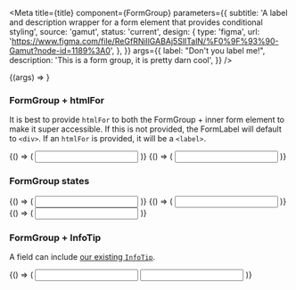 
<Meta
  title={title}
  component={FormGroup}
  parameters={{
    subtitle:
      'A label and description wrapper for a form element that provides conditional styling',
    source: 'gamut',
    status: 'current',
    design: {
      type: 'figma',
      url:
        'https://www.figma.com/file/ReGfRNillGABAj5SlITalN/%F0%9F%93%90-Gamut?node-id=1189%3A0',
    },
  }}
  args={{
    label: "Don't you label me!",
    description: 'This is a form group, it is pretty darn cool',
  }}
/>

<Canvas>
  <Story name="FormGroup">{(args) => <FormGroup {...args} />}</Story>
</Canvas>

<PropsTable story="FormGroup" />

### FormGroup + htmlFor

It is best to provide `htmlFor` to both the FormGroup + inner form element to make it super accessible. If this is not provided, the FormLabel will default to `<div>`. If an `htmlFor` is provided, it will be a `<label>`.

<Canvas>
  <Story name="FormGroupLabel">
    {() => (
      <FormGroup label="I am a label!!" htmlFor="example1">
        <Input htmlFor="example1" />
      </FormGroup>
    )}
  </Story>
  <Story name="FormGroupLabelDiv">
    {() => (
      <FormGroup label="I look like a label, but I'm actually a div...">
        <Input defaultValue="😔" />
      </FormGroup>
    )}
  </Story>
</Canvas>

### FormGroup states

<Canvas>
  <Story name="FormGroupRequired">
    {() => (
      <FormGroup
        required
        label="I am required!!"
        description="You can tell by the asterisk."
        htmlFor="required1"
      >
        <Input htmlFor="required1" />
      </FormGroup>
    )}
  </Story>
  <Story name="FormGroupError">
    {() => (
      <FormGroup
        required
        label="I am also required!!"
        description="You can tell by the asterisk."
        error="You messed up dude."
        htmlFor="required-error"
      >
        <Input defaultValue=">_>" htmlFor="required-error" error />
      </FormGroup>
    )}
  </Story>
  <Story name="FormGroupValidated">
    {() => (
      <FormGroup required label="I am also required!!" htmlFor="required-valid">
        <Input defaultValue="Good job!" htmlFor="required-valid" valid />
      </FormGroup>
    )}
  </Story>
</Canvas>

### FormGroup + InfoTip

A field can include [our existing `InfoTip`](/?path=/docs/atoms-tooltip--tool-tip).

<Canvas>
  <Story name="FormGroupToolTipLeft">
    {() => (
      <FlexBox flexDirection="column" width="258px">
        <FormGroup
          label="Low emphasis"
          infotip={{
            info:
              'Lorem ipsum dolor sit amet, consectetur adipiscing elit, sed do eiusmod tempor incididunt ut labore et dolore magna aliqua.',
          }}
        >
          <Input />
        </FormGroup>
        <FormGroup
          label="High emphasis"
          infotip={{
            emphasis: 'high',
            info:
              'Lorem ipsum dolor sit amet, consectetur adipiscing elit, sed do eiusmod tempor incididunt ut labore et dolore magna aliqua.',
          }}
        >
          <Input />
        </FormGroup>
      </FlexBox>
    )}
  </Story>
</Canvas>

